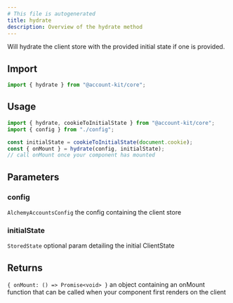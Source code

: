 ```yaml
---
# This file is autogenerated
title: hydrate
description: Overview of the hydrate method
---
```



Will hydrate the client store with the provided initial state if one is provided.

## Import

```ts
import { hydrate } from "@account-kit/core";
```

## Usage

```ts
import { hydrate, cookieToInitialState } from "@account-kit/core";
import { config } from "./config";

const initialState = cookieToInitialState(document.cookie);
const { onMount } = hydrate(config, initialState);
// call onMount once your component has mounted
```

## Parameters

### config

`AlchemyAccountsConfig`
the config containing the client store

### initialState

`StoredState`
optional param detailing the initial ClientState

## Returns

`{ onMount: () => Promise<void> }`
an object containing an onMount function that can be called when your component first renders on the client
